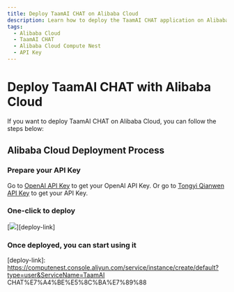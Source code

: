 ```yaml
---
title: Deploy TaamAI CHAT on Alibaba Cloud
description: Learn how to deploy the TaamAI CHAT application on Alibaba Cloud, including preparing the large model API Key, clicking the deploy button, and other operations.
tags:
  - Alibaba Cloud
  - TaamAI CHAT
  - Alibaba Cloud Compute Nest
  - API Key
---
```


# Deploy TaamAI CHAT with Alibaba Cloud

If you want to deploy TaamAI CHAT on Alibaba Cloud, you can follow the steps below:

## Alibaba Cloud Deployment Process

<Steps>

### Prepare your API Key

Go to [OpenAI API Key](https://platform.openai.com/account/api-keys) to get your OpenAI API Key.
Or go to [Tongyi Qianwen API Key](https://bailian.console.aliyun.com/?apiKey=1#/api-key) to get your API Key.

### One-click to deploy

[![][deploy-button-image]][deploy-link]

### Once deployed, you can start using it

</Steps>

[deploy-button-image]: https://service-info-public.oss-cn-hangzhou.aliyuncs.com/computenest-en.svg
[deploy-link]: https://computenest.console.aliyun.com/service/instance/create/default?type=user&ServiceName=TaamAI CHAT%E7%A4%BE%E5%8C%BA%E7%89%88
